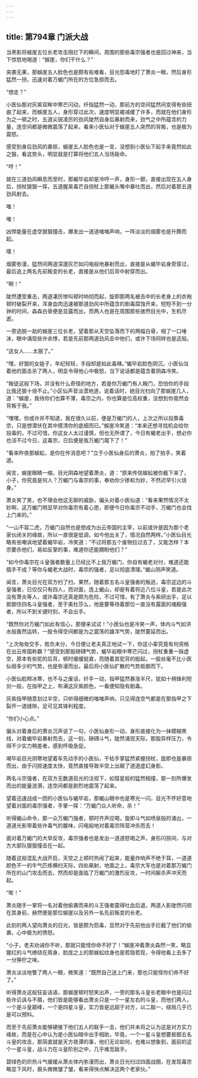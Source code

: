 ```yaml
---
---
---
```

title: 第794章 门派大战
---



当黑影将蜈崖五位长老攻击阻拦下的瞬间，周围的那些毒宗强者也是回过神来，当下惊怒地喝道：“蜈崖，你们干什么？”

突袭无果，那蜈崖五人脸色也是颇有些难看，目光怨毒地盯了萧炎一眼，然后身形猛然一拐，迅速对着万蝎门所在的方位急掠而去。

“想走？”

小医仙那对灰紫双眸中寒芒闪动，纤指猛然一动，那前方的空间猛然间变得有些扭曲了起来，而蜈崖五人，身形穿过此次，速度明显被减缓了许多，而就在他们身形为之一顿之时，五道尖锐凌厉的劲风陡然自身后暴射而来，劲气之中所蕴含的力量，连空间都是微微震荡了起来，看来小医仙对于蜈崖五人突然的背叛，也是极为震怒。

感受到身后劲风的暴掠，蜈崖五人脸色也是一变，没想到小医仙下起手来竟然如此之狠，看这势头，明显就是打算将他们五人当场毙命。

“哼！”

就在三道劲风瞬息而至时，那蝎毕岩却是冷哼一声，身形一颤，直接出现在五人身后，拐杖狠狠一挥，五道腥臭毒芒自拐杖上那蝎头嘴中暴吐而出，然后对着那五道劲风射去。

嗤！

嗤！

凶悍能量在虚空狠狠撞击，爆发出一道道嗤嗤声响，一阵淡淡的烟雾也是升腾而起。

噗！

烟雾弥漫，猛然间两道深邃灰芒如闪电般地暴射而出，直接是从蝎毕岩身旁穿过，最后追上两名先前叛变的长老，直接是从他们后背中射穿而出。

“啊！”

陡然遭受重击，两道凄厉惨叫顿时响彻而起，旋即那两名被击中的长老身上的衣袍顿时破裂开来，浑身血肉迅速被那道劲风中所蕴含的剧毒腐蚀开来，短短不到一分钟的时间，森森白骨便是显露而出，而两人也是在周围那些骇然目光中，生机尽逝。

一旁逃脱一劫的蜈崖三位长老，望着那从天空坠落而下的两幅白骨，咽了一口唾沫，眼中涌现些许余悸，若是先前那两道劲风击中他们，或许下场同样也是这般。

“这女人……太狠了。”

“嘿，好狠的女娃子，年纪轻轻，手段却是如此毒辣。”蝎毕岩脸色阴沉，小医仙当着他的面击杀了两人，明显令得他心中极怒，当下说话都是蕴含着阴森冷笑。

“叛徒这般下场，并没有什么奇怪的地方，若是你万蝎门有人叛门，恐怕你的手段比我还狠十倍不止。”小区仙声音淡漠地道，说着话时，她目光扫向了那蜈崖几人，道：“蜈崖，我待你们也算不薄，毒宗之内，你也算是位高权重，没想到你竟然会背叛于我。”

“嘿嘿，你或许并不知道，我在很久以前，便是万蝎门的人，上次之所以投靠毒宗，只是想潜伏在其中摸清你的底细而已。”蜈崖冷笑道：“本来还想寻找机会给你投毒的，不过可惜，你这女人太过谨慎，但也无所谓了，今日有蝎老出手，想必你也活不过今日，这毒宗，日后便是我万蝎门麾下了！”

“看来昨夜那蜈蚣，是你在传消息吧？”立于小医仙身后的萧炎，拍了拍手，笑着道。

闻言，蜈崖眼睛一缩，目光阴森地望着萧炎，道：“原来传信蜈蚣被你截下来了，小子，你究竟是何人？万蝎门与毒宗的事，奉劝你少掺和为妙，不然迟早引火烧身。”

萧炎笑了笑，也不理会他这无聊的威胁，偏头对着小医仙道：“看来果然情况不太妙啊，这万蝎门明显早对你毒宗有着心思，即便今日你毒宗不动手，万蝎门也会找上门来的。”

“一山不容二虎，万蝎门自然也是想成为出云帝国的主宰，以前或许是因为那个老家伙闭关的缘故，所以一直很是低调，如今他出关了，情况自然两样。”小医仙目光略有些嘲讽地望着蝎毕岩，冷笑道：“不过将那五个废物拉过去了，又能怎样？本宗要杀他们，易如反掌的事，难道你还能期盼他们？”

“如今你毒宗在斗皇强者数量上已经比不上我万蝎门，你自有蝎老对付，难道还能插手不成？等你与蝎老大战时，毒宗的强者，足以彻底清理。”蝎山阴声笑道。

闻言，萧炎目光在双方扫了扫，果然，随着那五名斗皇强者的叛逃，毒宗这边的斗皇强者，已仅仅只有四人，而对面，连上蝎山，却是有着将近八位斗皇，若是此次没有萧炎等人，或许毒宗还真是颇为危险，不过可惜，有了萧炎与紫研出手，足以抵御住四名斗皇强者，至于美杜莎么，他是要等待着那位一直没有露面的魂殿强者，所以不到关键时刻，不会出手。

“既然你对万蝎门如此有信心，那便来试试！”小医仙也是冷笑一声，体内斗气如洪水般轰然运转，一股令得空间都是为之震荡的雄浑气势，陡然蔓延而出。

“上次匆匆交手，胜负未分，今日便让老夫真正地试一下，你这小辈究竟有何资格在出云帝国称霸？”感受到那股磅礴气势，蝎毕岩眼中寒芒闪过，拐杖重重一跺虚空，原本有些驼的后背，顿时缓缓挺直，而随着其驼背的挺起，一股丝毫不比小医仙弱多少的气势，也是弥漫而出，最后将小医仙扩散的气势抵御而下。

小医仙脸颊冰寒，也不与之废话，纤手一动，指甲猛然暴涨半尺，犹如十柄锋利短剑一般，在指甲之上，布满这灰紫颜色，一看便知隐有剧毒。

灰紫指甲随意划过半空，只听得细微的嗤嗤声响，只见得连空气都是在那指甲之下裂开一道缝隙，足可见其锋利程度。

“你们小心点。”

偏头对着身后的萧炎沉声说了一句，小医仙身形一动，身形直接化为一抹模糊黑线，对着蝎毕岩暴射而去，这一刻，磅礴斗气，陡然涌现天际，那股异样压力，令得不少实力稍差者，感到呼吸急促。

竭毕岩目光阴寒地望着车先动手的小医仙，干枯手掌猛然紧握拐杖，旋即也是暴掠而出，由于闪掠速度太快，竟然直接导致半空上出觋了道道虚幻身影。

两名斗宗强者，在双方无数道目光的注视下，如彗星般的猛然相撞，那一刻所爆发而出的能量涟漪，连空间都是剧烈地震荡了起来。

望着迅速战成一团的小医仙与蝎毕岩，那蝎山眼中也是寒光一闪，目光不怀好意地望着对面的毒宗强者，手掌一挥：“万蝎门众人听命，杀！”

听得蝎山命令，那一众万蝎门强者，顿时齐声应喝，旋即斗气如喷泉般的涌出，一道道光影带着些许毒气的腥味，闪电般地对着毒宗阵营冲杀而去！

面对着万蝎门的大举反攻，毒宗强者也是发出一道道怒喝之声，身形闪掠间，与对方大部队狠狠撞击在一起。

随着这般混乱大战开启，天空之上顿时热闹了起来，能量炸响声不绝于耳，一道道颜色不一的牛气匹练横扫天际，四处飙射，地面之上，毒宗大军也是对着那万蝎门所在的山门攻击而去，然而却是面临了万蝎门的激烈反攻，一时间厮杀声冲天而起。

“嘭！”

萧炎随手一掌将一名对着他偷袭而来的斗王强者震得吐血后退，两道人影陡然闪掠在其身前，赫然便是那位蜈崖以及另外一名先前叛变的长老。

此刻的两人望向萧炎的日光，皆是颇为怨毒，显然对于先前他出手拦截了他们的偷袭，心中极为的愤怒。

“小子，老夫劝诫你不听，那就只能怪你命不好了！”蜈崖冲着萧炎森然一笑，略显猩红的斗气缭绕在周身，脸庞之上的那蜈蚣纹身也是若隐若现，令得他看上去多了一分狰狞之味。

萧炎淡淡地瞥了两人一眼，微笑道：“既然自己送上门来，那也只能怪你们命不好了。”

听得萧炎这般狂妄话语，那蜈崖顿时怒笑出声，一旁的那名斗皇长老眼中也是闪过些许讥讽与不屑，他们皆是能够看出萧炎只是一个一星左右的斗皇，而他们两人，一个是斗皇巅峰，一个是四星斗皇，实力皆是远超于对方，以二敌一，结局几乎已是可以预科。

而至于先前萧炎能够硬接下他们五人的联手一击，他们并未将之认为这是对方实力缘故，而是在心中认为是小医仙暗中出手相助，毕竟，一个一星斗皇想要抵御五名斗皇的攻击，那简直就是天方夜谭的事，他们无论如何，也难以想象到，面前的这个一星斗皇，战斗力在斗皇阶别之中，几乎难觅敌手。

碧绿色的炽热斗气缓缓从萧炎体内弥漫而出，萧炎日光扫过四面战圉，在发现毒宗略显下风时，眉头微微皱了皱，看来得快点解决这两个老家伙。”
